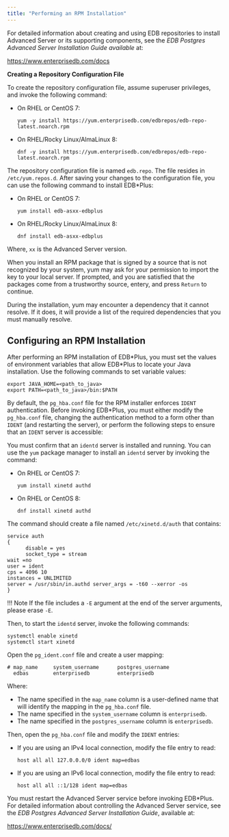```yaml
---
title: "Performing an RPM Installation"
---
```


<div id="rpm_installation" class="registered_link"></div>

For detailed information about creating and using EDB repositories to install Advanced Server or its supporting components, see the *EDB Postgres Advanced Server Installation Guide available* at:

<https://www.enterprisedb.com/docs>

**Creating a Repository Configuration File**

To create the repository configuration file, assume superuser privileges, and invoke the following command:

- On RHEL or CentOS 7:

  ```text    
  yum -y install https://yum.enterprisedb.com/edbrepos/edb-repo-latest.noarch.rpm
  ``` 

- On RHEL/Rocky Linux/AlmaLinux 8:

  ```text
  dnf -y install https://yum.enterprisedb.com/edbrepos/edb-repo-latest.noarch.rpm
   ```

The repository configuration file is named `edb.repo`. The file resides in `/etc/yum.repos.d`. After saving your changes to the configuration file, you can use the following command to install EDB*Plus:

- On RHEL or CentOS 7:

  ```    
  yum install edb-asxx-edbplus
  ```

- On RHEL/Rocky Linux/AlmaLinux 8:

  ```    
  dnf install edb-asxx-edbplus   
  ``` 

Where, `xx` is the Advanced Server version.

When you install an RPM package that is signed by a source that is not recognized by your system, yum may ask for your permission to import the key to your local server. If prompted, and you are satisfied that the packages come from a trustworthy source, entery, and press `Return` to continue.

During the installation, yum may encounter a dependency that it cannot resolve. If it does, it will provide a list of the required dependencies that you must manually resolve.


## Configuring an RPM Installation

After performing an RPM installation of EDB\*Plus, you must set the values of environment variables that allow
EDB\*Plus to locate your Java installation. Use the following commands to set variable values:

```text
export JAVA_HOME=<path_to_java>
export PATH=<path_to_java>/bin:$PATH
```

By default, the `pg_hba.conf` file for the RPM installer enforces `IDENT` authentication. Before invoking EDB*Plus, you must either modify the `pg_hba.conf` file, changing the authentication method to a form other than `IDENT` (and restarting the server), or perform the following steps to ensure that an `IDENT` server is accessible:

You must confirm that an `identd` server is installed and running. You can use the `yum` package manager to install an `identd` server by invoking the command:

- On RHEL or CentOS 7:

  ```text
  yum install xinetd authd
  ```

- On RHEL or CentOS 8:

  ```text
  dnf install xinetd authd
  ```

The command should create a file named ``/etc/xinetd.d/auth`` that contains:

```text
service auth
{
      disable = yes
      socket_type = stream
wait =no
user = ident
cps = 4096 10
instances = UNLIMITED
server = /usr/sbin/in.authd server_args = -t60 --xerror -os
}
```

!!! Note
    If the file includes a `-E` argument at the end of the server arguments, please erase `-E`.

Then, to start the `identd` server, invoke the following commands:

```text
systemctl enable xinetd
systemctl start xinetd
```

Open the `pg_ident.conf` file and create a user mapping:

```
# map_name     system_username      postgres_username
  edbas        enterprisedb         enterprisedb
```

Where:

- The name specified in the `map_name` column is a user-defined name that will identify the mapping in the `pg_hba.conf` file.
- The name specified in the `system_username` column is `enterprisedb`.
- The name specified in the `postgres_username` column is `enterprisedb`.

Then, open the `pg_hba.conf` file and modify the `IDENT` entries:

- If you are using an IPv4 local connection, modify the file entry to read:

  `host all all 127.0.0.0/0 ident map=edbas`

- If you are using an IPv6 local connection, modify the file entry to read:

  `host all all ::1/128 ident map=edbas`

You must restart the Advanced Server service before invoking EDB\*Plus. For detailed information about controlling the Advanced Server service, see the *EDB Postgres Advanced Server Installation Guide*, available at:

<https://www.enterprisedb.com/docs/>



